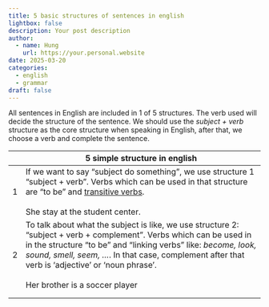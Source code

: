 ```yaml
---
title: 5 basic structures of sentences in english
lightbox: false
description: Your post description
author:
  - name: Hung
    url: https://your.personal.website
date: 2025-03-20
categories:
  - english
  - grammar
draft: false
---
```

All sentences in English are included in 1 of 5 structures. The verb used will decide the structure of the sentence. 
We should use the _subject + verb_ structure as the core structure when speaking in English, after that, we choose a verb and complete the sentence.




|     | __5 simple structure in english__                                                                                                                                                                                                                                                                                                 |
| --- | --------------------------------------------------------------------------------------------------------------------------------------------------------------------------------------------------------------------------------------------------------------------------------------------------------------------------------- |
| 1   | If we want to say "subject do something", we use structure 1 "subject + verb". Verbs which can be used in that structure are "to be" and [transitive verbs](../transitive-verb/transitive%20verbs.qmd).<br><br>She stay at the student center.                                                                                    |
| 2   | To talk about what the subject is like, we use structure 2: "subject + verb + complement". Verbs which can be used in in the structure "to be" and "linking verbs" like: _become, look, sound, smell, seem, ..._. In that case, complement after that verb is 'adjective' or 'noun phrase'.<br><br>Her brother is a soccer player |
|     |                                                                                                                                                                                                                                                                                                                                   |
|     |                                                                                                                                                                                                                                                                                                                                   |

